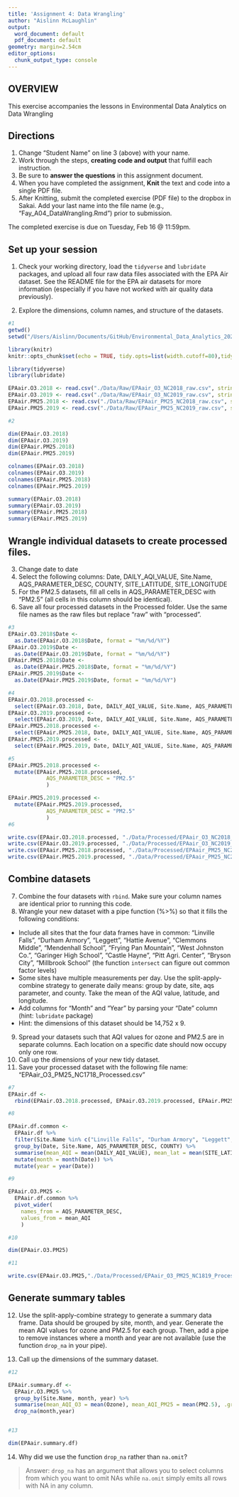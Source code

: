 ```yaml
---
title: 'Assignment 4: Data Wrangling'
author: "Aislinn McLaughlin"
output:
  word_document: default
  pdf_document: default
geometry: margin=2.54cm
editor_options:
  chunk_output_type: console
---
```


## OVERVIEW

This exercise accompanies the lessons in Environmental Data Analytics on Data Wrangling 

## Directions
1. Change "Student Name" on line 3 (above) with your name.
2. Work through the steps, **creating code and output** that fulfill each instruction.
3. Be sure to **answer the questions** in this assignment document.
4. When you have completed the assignment, **Knit** the text and code into a single PDF file.
5. After Knitting, submit the completed exercise (PDF file) to the dropbox in Sakai. Add your last name into the file name (e.g., "Fay_A04_DataWrangling.Rmd") prior to submission.

The completed exercise is due on Tuesday, Feb 16 @ 11:59pm.

## Set up your session 
1. Check your working directory, load the `tidyverse` and `lubridate` packages, and upload all four raw data files associated with the EPA Air dataset. See the README file for the EPA air datasets for more information (especially if you have not worked with air quality data previously). 

2. Explore the dimensions, column names, and structure of the datasets. 

```r


#1
getwd()
setwd("/Users/Aislinn/Documents/GitHub/Environmental_Data_Analytics_2021")

library(knitr)
knitr::opts_chunk$set(echo = TRUE, tidy.opts=list(width.cutoff=80),tidy=FALSE)

library(tidyverse)
library(lubridate)

EPAair.O3.2018 <- read.csv("./Data/Raw/EPAair_O3_NC2018_raw.csv", stringsAsFactors = TRUE)
EPAair.O3.2019 <- read.csv("./Data/Raw/EPAair_O3_NC2019_raw.csv", stringsAsFactors = TRUE)
EPAair.PM25.2018 <- read.csv("./Data/Raw/EPAair_PM25_NC2018_raw.csv", stringsAsFactors = TRUE)
EPAair.PM25.2019 <- read.csv("./Data/Raw/EPAair_PM25_NC2019_raw.csv", stringsAsFactors = TRUE)

#2

dim(EPAair.O3.2018)
dim(EPAair.O3.2019)
dim(EPAair.PM25.2018)
dim(EPAair.PM25.2019)

colnames(EPAair.O3.2018)
colnames(EPAair.O3.2019)
colnames(EPAair.PM25.2018)
colnames(EPAair.PM25.2019)

summary(EPAair.O3.2018)
summary(EPAair.O3.2019)
summary(EPAair.PM25.2018)
summary(EPAair.PM25.2019)

```

## Wrangle individual datasets to create processed files.
3. Change date to date
4. Select the following columns: Date, DAILY_AQI_VALUE, Site.Name, AQS_PARAMETER_DESC, COUNTY, SITE_LATITUDE, SITE_LONGITUDE
5. For the PM2.5 datasets, fill all cells in AQS_PARAMETER_DESC with "PM2.5" (all cells in this column should be identical).
6. Save all four processed datasets in the Processed folder. Use the same file names as the raw files but replace "raw" with "processed".

```r
#3
EPAair.O3.2018$Date <-
  as.Date(EPAair.O3.2018$Date, format = "%m/%d/%Y")
EPAair.O3.2019$Date <-
  as.Date(EPAair.O3.2019$Date, format = "%m/%d/%Y")
EPAair.PM25.2018$Date <-
  as.Date(EPAair.PM25.2018$Date, format = "%m/%d/%Y")
EPAair.PM25.2019$Date <-
  as.Date(EPAair.PM25.2019$Date, format = "%m/%d/%Y")

#4
EPAair.O3.2018.processed <- 
  select(EPAair.O3.2018, Date, DAILY_AQI_VALUE, Site.Name, AQS_PARAMETER_DESC, COUNTY:SITE_LONGITUDE)
EPAair.O3.2019.processed <- 
  select(EPAair.O3.2019, Date, DAILY_AQI_VALUE, Site.Name, AQS_PARAMETER_DESC, COUNTY:SITE_LONGITUDE)
EPAair.PM25.2018.processed <- 
  select(EPAair.PM25.2018, Date, DAILY_AQI_VALUE, Site.Name, AQS_PARAMETER_DESC, COUNTY:SITE_LONGITUDE)
EPAair.PM25.2019.processed <- 
  select(EPAair.PM25.2019, Date, DAILY_AQI_VALUE, Site.Name, AQS_PARAMETER_DESC, COUNTY:SITE_LONGITUDE)

#5
EPAair.PM25.2018.processed <- 
  mutate(EPAair.PM25.2018.processed, 
            AQS_PARAMETER_DESC = "PM2.5"
            )

EPAair.PM25.2019.processed <- 
  mutate(EPAair.PM25.2019.processed, 
            AQS_PARAMETER_DESC = "PM2.5"
            )
#6

write.csv(EPAair.O3.2018.processed, "./Data/Processed/EPAair_O3_NC2018_processed.csv")
write.csv(EPAair.O3.2019.processed, "./Data/Processed/EPAair_O3_NC2019_processed.csv")
write.csv(EPAair.PM25.2018.processed, "./Data/Processed/EPAair_PM25_NC2018_processed.csv")
write.csv(EPAair.PM25.2019.processed, "./Data/Processed/EPAair_PM25_NC2019_processed.csv")

```


## Combine datasets
7. Combine the four datasets with `rbind`. Make sure your column names are identical prior to running this code. 
8. Wrangle your new dataset with a pipe function (%>%) so that it fills the following conditions: 

* Include all sites that the four data frames have in common: "Linville Falls", "Durham Armory", "Leggett", "Hattie Avenue", "Clemmons Middle", "Mendenhall School", "Frying Pan Mountain", "West Johnston Co.", "Garinger High School", "Castle Hayne", "Pitt Agri. Center", "Bryson City", "Millbrook School" (the function `intersect` can figure out common factor levels)
* Some sites have multiple measurements per day. Use the split-apply-combine strategy to generate daily means: group by date, site, aqs parameter, and county. Take the mean of the AQI value, latitude, and longitude.
* Add columns for "Month" and "Year" by parsing your "Date" column (hint: `lubridate` package)
* Hint: the dimensions of this dataset should be 14,752 x 9.

9. Spread your datasets such that AQI values for ozone and PM2.5 are in separate columns. Each location on a specific date should now occupy only one row.
10. Call up the dimensions of your new tidy dataset.
11. Save your processed dataset with the following file name: "EPAair_O3_PM25_NC1718_Processed.csv"

```r
#7
EPAair.df <- 
  rbind(EPAair.O3.2018.processed, EPAair.O3.2019.processed, EPAair.PM25.2018.processed, EPAair.PM25.2019.processed)

#8

EPAair.df.common <-
  EPAair.df %>%
  filter(Site.Name %in% c("Linville Falls", "Durham Armory", "Leggett", "Hattie Avenue", "Clemmons Middle", "Mendenhall School", "Frying Pan Mountain", "West Johnston Co.", "Garinger High School", "Castle Hayne", "Pitt Agri. Center", "Bryson City", "Millbrook School")) %>%
  group_by(Date, Site.Name, AQS_PARAMETER_DESC, COUNTY) %>%
  summarise(mean_AQI = mean(DAILY_AQI_VALUE), mean_lat = mean(SITE_LATITUDE), mean_long = mean(SITE_LONGITUDE)) %>%
  mutate(month = month(Date)) %>%
  mutate(year = year(Date))

#9

EPAair.O3.PM25 <-
  EPAair.df.common %>%
  pivot_wider(
    names_from = AQS_PARAMETER_DESC,
    values_from = mean_AQI
    )

#10

dim(EPAair.O3.PM25)

#11

write.csv(EPAair.O3.PM25,"./Data/Processed/EPAair_O3_PM25_NC1819_Processed.csv")
```


## Generate summary tables
12. Use the split-apply-combine strategy to generate a summary data frame. Data should be grouped by site, month, and year. Generate the mean AQI values for ozone and PM2.5 for each group. Then, add a pipe to remove instances where a month and year are not available (use the function `drop_na` in your pipe). 

13. Call up the dimensions of the summary dataset.

```r
#12

EPAair.summary.df <-
  EPAair.O3.PM25 %>%
  group_by(Site.Name, month, year) %>%
  summarise(mean_AQI_O3 = mean(Ozone), mean_AQI_PM25 = mean(PM2.5), .groups = "keep") %>%
  drop_na(month,year)


#13

dim(EPAair.summary.df)

```

14. Why did we use the function `drop_na` rather than `na.omit`?

> Answer: `drop_na` has an argument that allows you to select columns from which you want to omit NAs while `na.omit` simply emits all rows with NA in any column.
